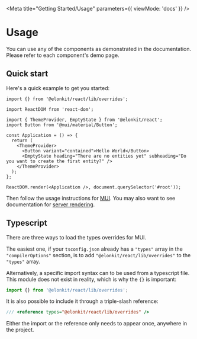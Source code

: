 
<Meta
  title="Getting Started/Usage"
  parameters={{
    viewMode: 'docs'
  }}
/>

# Usage

You can use any of the components as demonstrated in the documentation. Please refer to each component's demo page.

## Quick start

Here's a quick example to get you started:

```tsx
import {} from '@elonkit/react/lib/overrides';

import ReactDOM from 'react-dom';

import { ThemeProvider, EmptyState } from '@elonkit/react';
import Button from '@mui/material/Button';

const Application = () => {
  return (
    <ThemeProvider>
      <Button variant="contained">Hello World</Button>
      <EmptyState heading="There are no entities yet" subheading="Do you want to create the first entity?" />
    </ThemeProvider>
  );
};

ReactDOM.render(<Application />, document.querySelector('#root'));
```

Then follow the usage instructions for [MUI](https://mui.com/getting-started/usage/). You may also want to see
documentation for [server rendering](https://mui.com/guides/server-rendering/).

## Typescript

There are three ways to load the types overrides for MUI.

The easiest one, if your `tsconfig.json` already has a `"types"` array in the `"compilerOptions"` section, is to add
`"@elonkit/react/lib/overrides"` to the `"types"` array.

Alternatively, a specific import syntax can to be used from a typescript file. This module does not exist in reality,
which is why the `{}` is important:

```ts
import {} from '@elonkit/react/lib/overrides';
```

It is also possible to include it through a triple-slash reference:

```ts
/// <reference types="@elonkit/react/lib/overrides" />
```

Either the import or the reference only needs to appear once, anywhere in the project.
